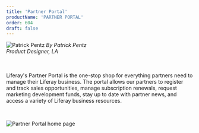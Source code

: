 ```yaml
---
title: 'Partner Portal'
productName: 'PARTNER PORTAL'
order: 604
draft: false
---
```



<Grid templateColumns="40px 1fr" autoRows="auto" gap="1rem">
	<Box>
		<Image
			margin="2px 0"
			circle
			src="/images/lexicon/headshots/pentz-patrick.jpg"
			alt="Patrick Pentz"
		/>
	</Box>
	<Box>
		<i class="designerInfo">
			By Patrick Pentz
			<br />
			Product Designer, LA
			<br />
			<br />
			<br />
		</i>
	</Box>
</Grid>

Liferay's Partner Portal is the one-stop shop for everything partners need to manage their Liferay business. The portal allows our partners to register and track sales opportunities, manage subscription renewals, request marketing development funds, stay up to date with partner news, and access a variety of Liferay business resources.

<br />

![Partner Portal home page](/images/lexicon/examples/partnerPortal.jpg)

